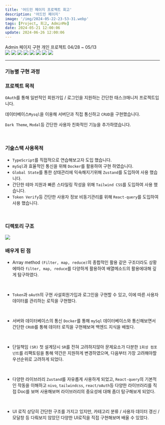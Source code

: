 ```yaml
---
title: '어드민 페이지 프로젝트 회고'
description: '어드민 페이지'
image: '/img/2024-05-22-23-53-31.webp'
tags: [Project, 회고, AdminMe]
date: 2024-05-21 12:00:06
update: 2024-06-26 12:00:06
---
```




<div className="w-full mt-4 mb-4 flex justify-center text-4xl font-bold">Admin 페이지 구현 개인 프로젝트 04/28 ~ 05/13</div>

<div className="flex flex-col">
    <div className="w-full flex flex-wrap justify-center gap-2">
        <img className="rounded-md" src="https://img.shields.io/badge/-typescript-3178C6?style=for-the-badge&logo=typescript&logoColor=48a0eb"/>
        <img className="rounded-md" src="https://img.shields.io/badge/-React-20232a?style=for-the-badge&logo=React&logoColor=61dafb"/>
        <img className="rounded-md" src="https://img.shields.io/badge/-Docker-2ca4e0?style=for-the-badge&logo=docker&logoColor=white"/>
        <img className="rounded-md" src="https://img.shields.io/badge/-mySQL-0c0b13?style=for-the-badge&logo=mysql&logoColor=white"/>
        <img className="rounded-md" src="https://img.shields.io/badge/-Node.js-339933?style=for-the-badge&logo=nodedotjs&logoColor=white"/>
        <img className="rounded-md" src="https://img.shields.io/badge/-TailwindCSS-647f8d?style=for-the-badge&logo=tailwindcss&logoColor=06B6D4"/>
        <img className="rounded-md" src="https://img.shields.io/badge/-ZUSTAND-5c1f70?style=for-the-badge"/>
        <img className="rounded-md" src="https://img.shields.io/badge/-React_Query-20232a?style=for-the-badge&logo=ReactQuery&logoColor=FF4154"/>
    </div>
</div>

---

### 기능별 구현 과정

<Cards>
<Card href="admin_page_user" title="서버 구현"/>
<Card href="admin_page_register" title="회원가입 / 로그인 구현"/>
</Cards>
<Cards>
<Card href="admin_page_verify" title="인증 구현"/>
<Card href="admin_page_user" title="User 페이지 구현"/>
</Cards>
<Cards>
<Card href="admin_page_admin" title="Admin 페이지 구현"/>
</Cards>


### 프로젝트 목적



`OAuth`를 통해 일반적인 회원가입 / 로그인을 지원하는 간단한 태스크매니저 프로젝트입니다.

데이터베이스`Mysql`을 이용해 서버단과 직접 통신하고 `CRUD`을 구현했습니다.

`Dark Theme`, `Modal`등 간단한 사용자 친화적인 기능을 추가하였습니다.

<br/>

### 기술스택 사용목적

-   `TypeScript`를 직접적으로 연습해보고자 도입 했습니다.
-   `mySql`과 효율적인 통신을 위해 `Docker`를 활용하여 구현 하였습니다.
-   `Global State`를 통한 상태관리에 익숙해지기위해 `Zustand`를 도입하여 사용 했습니다.
-   간단한 테마 지원과 빠른 스타일링 작성을 위해 `Tailwind CSS`를 도입하여 사용 했습니다.
-   `Token Verify`등 간단한 사용자 정보 비동기관리를 위해 `React-query`를 도입하여 사용 했습니다.

<br/>

### 디렉토리 구조

![](/img/2024-05-22-23-53-31.webp)

### 배우게 된 점

- Array method `(Filter, map, reduce)`의 종합적인 활용
같은 구조더라도 상황에따라 `filter, map, reduce`를 다양하게 활용하여 배열메소드의 활용에대해 깊게 탐구하였다.
<br/>

- `Token`과 `oAuth`의 구현
사설회원가입과 로그인을 구현할 수 있고, 이에 따른 사용자 데이터를 관리하는 로직을 구현했다.
<br/>

- 서버와 데이터베이스의 통신
`Docker`를 통해 `mySql` 데이터베이스와 통신해보면서 간단한 `CRUD`를 통해 데이터 로직을 구현해보며 백엔드 지식을 배웠다.
<br/>

- 단일책임 `(SR)`
첫 설계당시 `SR`를 전혀 고려하지않아 문제요소가 다분한 `1회성 컴포넌트`를 리팩토링을 통해 약간은 지원하게 변경하였으며, 다음부터 가장 고려해야할 우선순위로 고려하게 되었다.
<br/>

- 다양한 라이브러리
`Zustand`를 자유롭게 사용하게 되었고, `React-query`의 기본적인 작동을 이해하고 `nivo`, `tailwindcss`, `react/oAuth`등 다양한 라이브러리를 직접 Doc를 보며 사용해보며 라이브러리의 중요성에 대해 좀더 탐구해보게 되었다.
<br/>

- UI 로직
상당히 간단한 구조를 가지고 있지만, 카테고리 분류 / 사용자 데이터 갱신 / 모달창 등 다뤄보지 않았던 다양한 UI로직을 직접 구현해보며 배울 수 있었다.
